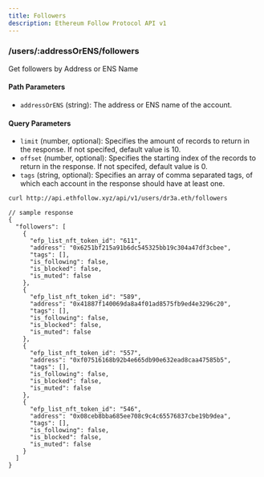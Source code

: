 ```yaml
---
title: Followers
description: Ethereum Follow Protocol API v1
---
```


### /users/\:addressOrENS/followers

Get followers by Address or ENS Name

#### Path Parameters
- `addressOrENS` (string): The address or ENS name of the account.

#### Query Parameters
- `limit` (number, optional): Specifies the amount of records to return in the response. If not specifed, default value is 10.
- `offset` (number, optional): Specifies the starting index of the records to return in the response. If not specifed, default value is 0.
- `tags` (string, optional): Specifies an array of comma separated tags, of which each account in the response should have at least one.

```sh
curl http://api.ethfollow.xyz/api/v1/users/dr3a.eth/followers
```

```jsonc
// sample response
{
  "followers": [
    {
      "efp_list_nft_token_id": "611",
      "address": "0x6251bf215a91b6dc545325bb19c304a47df3cbee",
      "tags": [],
      "is_following": false,
      "is_blocked": false,
      "is_muted": false
    },
    {
      "efp_list_nft_token_id": "589",
      "address": "0x41887f140069da8a4f01ad8575fb9ed4e3296c20",
      "tags": [],
      "is_following": false,
      "is_blocked": false,
      "is_muted": false
    },
    {
      "efp_list_nft_token_id": "557",
      "address": "0xf07516168b92b4e665db90e632ead8caa47585b5",
      "tags": [],
      "is_following": false,
      "is_blocked": false,
      "is_muted": false
    },
    {
      "efp_list_nft_token_id": "546",
      "address": "0x08ceb8bba685ee708c9c4c65576837cbe19b9dea",
      "tags": [],
      "is_following": false,
      "is_blocked": false,
      "is_muted": false
    }
  ]
}
```
